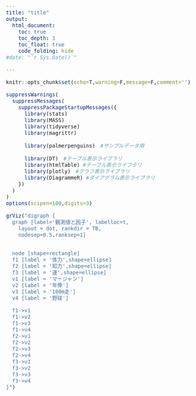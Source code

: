 ```yaml
---
title: "title"
output:
  html_document:
    toc: true
    toc_depth: 3
    toc_float: true
    code_folding: hide 
#date: "`r Sys.Date()`"

---
```


<style type="text/css">
  body{
  font-size: 12pt;
}
</style>

```r
knitr::opts_chunk$set(echo=T,warning=F,message=F,comment='')

suppressWarnings(
  suppressMessages(
    suppressPackageStartupMessages({
      library(stats)
      library(MASS)
      library(tidyverse)
      library(magrittr)
      
      library(palmerpenguins)　#サンプルデータ用
      
      library(DT)　#テーブル表示ライブラリ
      library(htmlTable) #テーブル表示ライブラリ
      library(plotly)　#グラフ表示ライブラリ
      library(DiagrammeR) #ダイアグラム表示ライブラリ
    })
  )
)
options(scipen=100,digits=3)
```



```r
grViz("digraph {
  graph [label='観測値と因子', labelloc=t,
    layout = dot, rankdir = TB,
    nodesep=0.5,ranksep=1]

  
  node [shape=rectangle]
  f1 [label = '体力',shape=ellipse]
  f2 [label = '知力',shape=ellipse]
  f3 [label = '運',shape=ellipse]
  v1 [label = 'マージャン']
  v2 [label = '年俸']  
  v3 [label = '100m走']
  v4 [label = '野球']

  f1->v1
  f1->v2
  f1->v3
  f1->v4
  f2->v1
  f2->v2
  f2->v3
  f2->v4
  f3->v1
  f3->v2
  f3->v3
  f3->v4
}")
```

